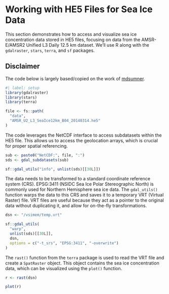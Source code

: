 # Working with HE5 Files for Sea Ice Data

This section demonstrates how to access and visualize sea ice concentration data stored in HE5 files, focusing on data from the AMSR-E/AMSR2 Unified L3 Daily 12.5 km dataset. We'll use R along with the `gdalraster`, `stars`, `terra`, and `sf` packages.

::: {.callout-note}

## Disclaimer

The code below is largely based/copied on the work of [mdsumner](https://gist.github.com/mdsumner/08265bac3faf1e4325e2d5a39a5f66bf).

:::

```r
#| label: setup
library(gdalraster)
library(stars)
library(terra)
```

```r
file <- fs::path(
  "data",
  "AMSR_U2_L3_SeaIce12km_B04_20140314.he5"
)
```

The code leverages the NetCDF interface to access subdatasets within the HE5 file. This allows us to access the geolocation arrays, which is crucial for proper spatial referencing.

```r
sub <- paste0("NetCDF:", file, ":")
sds <- gdal_subdatasets(sub)

sf::gdal_utils("info", unlist(sds)[[30L]])
```

The data needs to be transformed to a standard coordinate reference system (CRS). EPSG:3411 (NSIDC Sea Ice Polar Stereographic North) is commonly used for Northern Hemisphere sea ice data. The `gdal_utils()` function warps the data to this CRS and saves it to a temporary VRT (Virtual Raster) file. VRT files are useful because they act as a pointer to the original data without duplicating it, and allow for on-the-fly transformations.

```r
dsn <- "/vsimem/temp.vrt"

sf::gdal_utils(
  "warp",
  unlist(sds)[[30L]],
  dsn,
  options = c("-t_srs", "EPSG:3411", "-overwrite")
)
```

The `rast()` function from the `terra` package is used to read the VRT file and create a `SpatRaster` object. This object contains the sea ice concentration data, which can be visualized using the `plot()` function.

```r
r <- rast(dsn)

plot(r)
```
